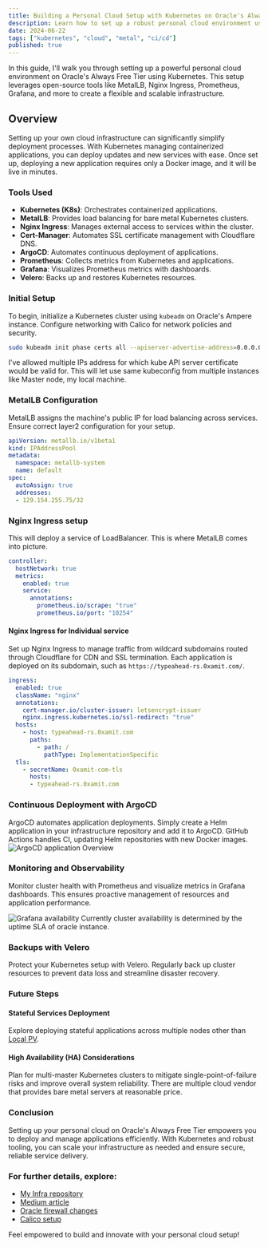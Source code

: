 ```yaml
---
title: Building a Personal Cloud Setup with Kubernetes on Oracle's Always Free Tier
description: Learn how to set up a robust personal cloud environment using Kubernetes, MetalLB, Nginx Ingress, Prometheus, Grafana, and more on Oracle's Ampere instance.
date: 2024-06-22
tags: ["kubernetes", "cloud", "metal", "ci/cd"]
published: true
---
```


In this guide, I'll walk you through setting up a powerful personal cloud environment on Oracle's Always Free Tier using Kubernetes. This setup leverages open-source tools like MetalLB, Nginx Ingress, Prometheus, Grafana, and more to create a flexible and scalable infrastructure.

## Overview

Setting up your own cloud infrastructure can significantly simplify deployment processes. With Kubernetes managing containerized applications, you can deploy updates and new services with ease. Once set up, deploying a new application requires only a Docker image, and it will be live in minutes.

### Tools Used

- **Kubernetes (K8s)**: Orchestrates containerized applications.
- **MetalLB**: Provides load balancing for bare metal Kubernetes clusters.
- **Nginx Ingress**: Manages external access to services within the cluster.
- **Cert-Manager**: Automates SSL certificate management with Cloudflare DNS.
- **ArgoCD**: Automates continuous deployment of applications.
- **Prometheus**: Collects metrics from Kubernetes and applications.
- **Grafana**: Visualizes Prometheus metrics with dashboards.
- **Velero**: Backs up and restores Kubernetes resources.



### Initial Setup

To begin, initialize a Kubernetes cluster using `kubeadm` on Oracle's Ampere instance. Configure networking with Calico for network policies and security.
```bash
sudo kubeadm init phase certs all --apiserver-advertise-address=0.0.0.0 --apiserver-cert-extra-sans=10.96.0.1,10.0.0.144,129.154.255.75
```
I've allowed multiple IPs address for which kube API server certificate would be valid for. This will let use same kubeconfig from multiple instances like Master node, my local machine.

### MetalLB Configuration

MetalLB assigns the machine's public IP for load balancing across services. Ensure correct layer2 configuration for your setup.
```yaml caption="yaml for IP address pool which are available for metallb to provision any resource."
apiVersion: metallb.io/v1beta1
kind: IPAddressPool
metadata:
  namespace: metallb-system
  name: default
spec:
  autoAssign: true
  addresses:
  - 129.154.255.75/32
```

### Nginx Ingress setup
This will deploy a service of LoadBalancer. This is where MetalLB comes into picture.

```yaml caption="values.yaml content for Helm ingress-nginx/ingress-nginx repository"
controller:
  hostNetwork: true
  metrics:
    enabled: true
    service:
      annotations:
        prometheus.io/scrape: "true"
        prometheus.io/port: "10254"
```

#### Nginx Ingress for Individual service

Set up Nginx Ingress to manage traffic from wildcard subdomains routed through Cloudflare for CDN and SSL termination. Each application is deployed on its subdomain, such as `https://typeahead-rs.0xamit.com/`.

```yaml  showLineNumbers {8} caption="Example snippet from Helm values.yaml for typeahead-rs application"
ingress:
  enabled: true
  className: "nginx"
  annotations: 
    cert-manager.io/cluster-issuer: letsencrypt-issuer
    nginx.ingress.kubernetes.io/ssl-redirect: "true"
  hosts:
    - host: typeahead-rs.0xamit.com
      paths:
        - path: /
          pathType: ImplementationSpecific
  tls:
    - secretName: 0xamit-com-tls
      hosts:
      - typeahead-rs.0xamit.com
```

### Continuous Deployment with ArgoCD

ArgoCD automates application deployments. Simply create a Helm application in your infrastructure repository and add it to ArgoCD. GitHub Actions handles CI, updating Helm repositories with new Docker images.
![ArgoCD application Overview](../../public/argocd-apps-overview.webp)

### Monitoring and Observability

Monitor cluster health with Prometheus and visualize metrics in Grafana dashboards. This ensures proactive management of resources and application performance.

![Grafana availability](../../public/grafana-availibilty.webp)
Currently cluster availability is determined by the uptime SLA of oracle instance.

### Backups with Velero

Protect your Kubernetes setup with Velero. Regularly back up cluster resources to prevent data loss and streamline disaster recovery.

### Future Steps
#### Stateful Services Deployment
Explore deploying stateful applications across multiple nodes other than [Local PV](https://kubernetes.io/blog/2019/04/04/kubernetes-1.14-local-persistent-volumes-ga/).

#### High Availability (HA) Considerations
Plan for multi-master Kubernetes clusters to mitigate single-point-of-failure risks and improve overall system reliability.
There are multiple cloud vendor that provides bare metal servers at reasonable price.

### Conclusion
Setting up your personal cloud on Oracle's Always Free Tier empowers you to deploy and manage applications efficiently. With Kubernetes and robust tooling, you can scale your infrastructure as needed and ensure secure, reliable service delivery.


### For further details, explore:
- [My Infra repository](https://github.com/AimAmit/infra)
- [Medium article](https://medium.com/kubernetes-deveops/installing-kubernetes-kubeadm-part-1-e146cb632163)
- [Oracle firewall changes](https://stackoverflow.com/a/54810101/8194317)
- [Calico setup](https://www.golinuxcloud.com/calico-kubernetes/)

Feel empowered to build and innovate with your personal cloud setup!

